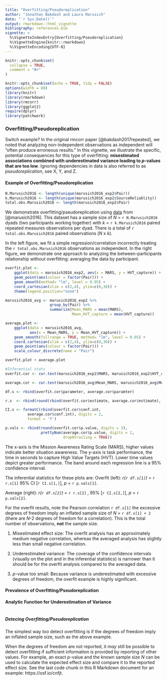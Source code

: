 ```yaml
---
title: "Overfitting/Pseudoreplication"
author: "Jonathan Bakdash and Laura Marusich"
date: "`r Sys.Date()`"
output: rmarkdown::html_vignette
bibliography: references.bib 
vignette: >
  %\VignetteIndexEntry{Overfitting/Pseudoreplication}
  %\VignetteEngine{knitr::rmarkdown}
  %\VignetteEncoding{UTF-8}
---
```


```r
knitr::opts_chunk$set(
  collapse = TRUE,
  comment = "#>"
)
```

```r
knitr::opts_chunk$set(echo = TRUE, tidy = FALSE)
options(width = 80)
library(knitr)
library(rmarkdown)
library(rmcorr) 
library(ggplot2) 
require(dplyr)
library(patchwork)
```

### Overfitting/Pseudoreplication
Switch example?
In the original rmcorr paper [@bakdash2017repeated], we noted that analyzing non-independent observations as independent will "often produce erroneous results." In this vignette, we illustrate the specific, potential consequences for this type of overfitting: **misestimated associations combined with underestimated variance leading to *p*-values that are too low**. Ignoring dependencies in data is also referred to as *pseudoreplication*, see X, Y, and Z. 

#### Example of Overfitting/Pseudoreplication
```r
N.Marusich2016 <- length(unique(marusich2016_exp2$Pair))
k.Marusich2016 <- length(unique(marusich2016_exp2$SourceReliablity))
total.obs.Marusich2016 <- length(marusich2016_exp2$Pair)
```

We demonstrate overfitting/pseudoreplication using [data](../reference/marusich2016_exp2.html) from [@marusich2016]. This dataset has a sample size of *N* = `r N.Marusich2016` dyads (two participants working together) with *k* = `r k.Marusich2016` paired repeated measures observations per dyad. There is a total of `r total.obs.Marusich2016` paired observations (*N* x *k*).

In the left figure, we fit a simple regression/correlation incorrectly treating the `r total.obs.Marusich2016` observations as independent. In the right figure, we demonstrate one approach to analyzing the between-participants relationship without overfitting: averaging the data by participant.

```r
overfit.plot <- 
    ggplot(data = marusich2016_exp2, aes(x = MARS, y = HVT_capture)) +
    geom_point(aes(colour = factor(Pair))) +
    geom_smooth(method= "lm", level = 0.95) +
    coord_cartesian(xlim = c(2,4), ylim=c(0,30)) + 
    theme(legend.position="none")

marusich2016_avg <- marusich2016_exp2 %>%
                    group_by(Pair) %>%
                    summarize(Mean_MARS = mean(MARS),
                              Mean_HVT_capture = mean(HVT_capture))

average.plot <- 
    ggplot(data = marusich2016_avg, 
           aes(x = Mean_MARS, y = Mean_HVT_capture)) +
    geom_smooth(fullrange = TRUE, method= "lm", level = 0.95) +
    coord_cartesian(xlim = c(2,4), ylim=c(0,30)) +
    geom_point(aes(colour = factor(Pair))) +
    scale_colour_discrete(name = "Pair") 

overfit.plot + average.plot

#Inferential stats
overfit.cor <- cor.test(marusich2016_exp2$MARS, marusich2016_exp2$HVT_capture)

average.cor <- cor.test(marusich2016_avg$Mean_MARS, marusich2016_avg$Mean_HVT_capture)

df.s <- rbind(overfit.cor$parameter, average.cor$paramter)

r.s  <- rbind(round(rbind(overfit.cor$estimate, average.cor$estimate), digits = 2)) 

CI.s <- formatC(rbind(overfit.cor$conf.int, 
          average.cor$conf.int), digits = 2,
          format = 'f')

p.vals <- rbind(round(overfit.cor$p.value, digits = 3), 
                prettyNum(average.cor$p.value, digits = 2, 
                          drop0trailing = TRUE))
```

The x-axis is the Mission Awareness Rating Scale (MARS), higher values indicate better situation awareness. The y-axis is task performance, the time in seconds to capture High Value Targets (HVT). Lower time values depict greater performance. The band around each regression line is a 95\% confidence interval.

The inferential statistics for these plots are:
Overfit (left): *r(`r df.s[1]`)* = `r r.s[1]` 95\% CI [`r CI.s[1,]`],  *p* = `r p.vals[1]`.

Average (right): *r(`r df.s[2]`)* = `r r.s[2]` , 95\% [`r CI.s[2,]`], *p* = `r p.vals[2]`.

For the overfit results, note the Pearson correlation `r df.s[1]` the excessive degrees of freedom imply an inflated sample size of *N* = `r df.s[1] + 2` (there are *N*-2 degrees of freedom for a correlation). This is the total number of observations, **not** the sample size.

1) Misestimated effect size: The overfit analysis has an approximately medium negative correlation, whereas the averaged analysis has slightly less than small negative correlation.  

2) Underestimated variance: The coverage of the confidence intervals (visually on the plot and in the inferential statistics) is narrower than it should be for the overfit analysis compared to the averaged data.

3) *p*-value too small: Because variance is underestimated with excessive degrees of freedom, the overfit example is highly significant. 

#### Prevalence of Overfitting/Pseudoreplication

#### Analytic Function for Underestimation of Variance

```r

```

##### Detecing Overfitting/Pseudoreplication
The simplest way too detect overfitting is if the degrees of freedom imply an inflated sample size, such as the above example. 

When the degrees of freedom are not reported, it *may* still be possible to detect overfitting if sufficient information is provided by reporting of other values. For example, an exact *p*-value and the known sample size *N* can be used to calculate the expected effect size and compare it to the reported effect size. See the last code chunk in this R Markdown document for an example: https://osf.io/cnfjt.